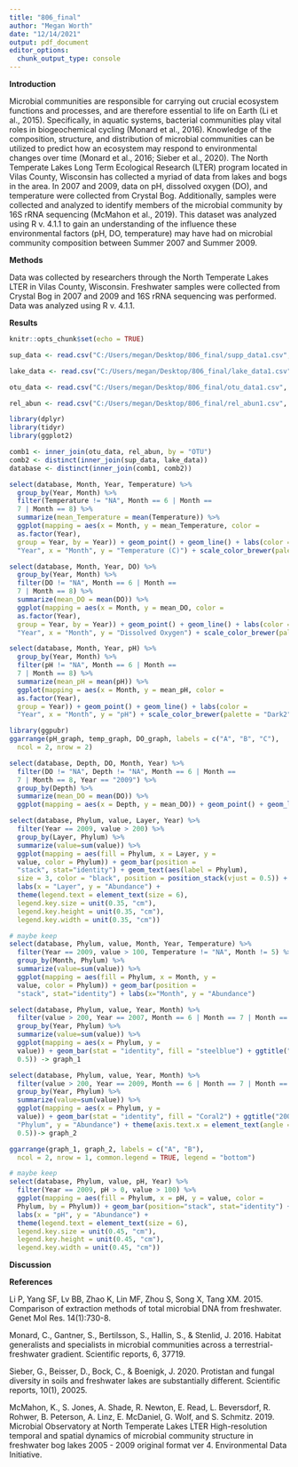 ```yaml
---
title: "806_final"
author: "Megan Worth"
date: "12/14/2021"
output: pdf_document
editor_options: 
  chunk_output_type: console
---
```

**Introduction**
  
  Microbial communities are responsible for carrying out crucial ecosystem functions and processes, and are therefore essential to life on Earth (Li et al., 2015). Specifically, in aquatic systems, bacterial communities play vital roles in biogeochemical cycling (Monard et al., 2016). Knowledge of the composition, structure, and distribution of microbial communities can be utilized to predict how an ecosystem may respond to environmental changes over time (Monard et al., 2016; Sieber et al., 2020).
  The North Temperate Lakes Long Term Ecological Research (LTER) program located in Vilas County, Wisconsin has collected a myriad of data from lakes and bogs in the area. In 2007 and 2009, data on pH, dissolved oxygen (DO), and temperature were collected from Crystal Bog. Additionally, samples were collected and analyzed to identify members of the microbial community by 16S rRNA sequencing (McMahon et al., 2019). This dataset was analyzed using R v. 4.1.1 to gain an understanding of the influence these environmental factors (pH, DO, temperature) may have had on microbial community composition between Summer 2007 and Summer 2009.

**Methods**

  Data was collected by researchers through the North Temperate Lakes LTER in Vilas County, Wisconsin. Freshwater samples were collected from Crystal Bog in 2007 and 2009 and 16S rRNA sequencing was performed. Data was analyzed using R v. 4.1.1. 
  
**Results**



```r
knitr::opts_chunk$set(echo = TRUE)
```

```r

sup_data <- read.csv("C:/Users/megan/Desktop/806_final/supp_data1.csv", stringsAsFactors = TRUE)

lake_data <- read.csv("C:/Users/megan/Desktop/806_final/lake_data1.csv", stringsAsFactors = TRUE)

otu_data <- read.csv("C:/Users/megan/Desktop/806_final/otu_data1.csv", stringsAsFactors = TRUE)

rel_abun <- read.csv("C:/Users/megan/Desktop/806_final/rel_abun1.csv", stringsAsFactors = TRUE)

```

```r
library(dplyr)
library(tidyr)
library(ggplot2)
```

```r

comb1 <- inner_join(otu_data, rel_abun, by = "OTU")
comb2 <- distinct(inner_join(sup_data, lake_data))
database <- distinct(inner_join(comb1, comb2))


```

```r

select(database, Month, Year, Temperature) %>%
  group_by(Year, Month) %>%
  filter(Temperature != "NA", Month == 6 | Month ==
  7 | Month == 8) %>%
  summarize(mean_Temperature = mean(Temperature)) %>%
  ggplot(mapping = aes(x = Month, y = mean_Temperature, color =
  as.factor(Year),
  group = Year, by = Year)) + geom_point() + geom_line() + labs(color = 
  "Year", x = "Month", y = "Temperature (C)") + scale_color_brewer(palette = "Dark2") + scale_x_continuous(breaks=c(6, 7, 8)) -> temp_graph

```

```r

select(database, Month, Year, DO) %>%
  group_by(Year, Month) %>%
  filter(DO != "NA", Month == 6 | Month ==
  7 | Month == 8) %>%
  summarize(mean_DO = mean(DO)) %>%
  ggplot(mapping = aes(x = Month, y = mean_DO, color =
  as.factor(Year),
  group = Year, by = Year)) + geom_point() + geom_line() + labs(color = 
  "Year", x = "Month", y = "Dissolved Oxygen") + scale_color_brewer(palette = "Dark2") + scale_x_continuous(breaks=c(6, 7, 8)) -> DO_graph

```

```r

select(database, Month, Year, pH) %>%
  group_by(Year, Month) %>%
  filter(pH != "NA", Month == 6 | Month ==
  7 | Month == 8) %>%
  summarize(mean_pH = mean(pH)) %>%
  ggplot(mapping = aes(x = Month, y = mean_pH, color =
  as.factor(Year),
  group = Year)) + geom_point() + geom_line() + labs(color = 
  "Year", x = "Month", y = "pH") + scale_color_brewer(palette = "Dark2") + scale_x_continuous(breaks=c(6, 7, 8)) -> pH_graph

```

```r
library(ggpubr)
ggarrange(pH_graph, temp_graph, DO_graph, labels = c("A", "B", "C"),
  ncol = 2, nrow = 2)

```

```r

select(database, Depth, DO, Month, Year) %>%
  filter(DO != "NA", Depth != "NA", Month == 6 | Month ==
  7 | Month == 8, Year == "2009") %>%
  group_by(Depth) %>%
  summarize(mean_DO = mean(DO)) %>%
  ggplot(mapping = aes(x = Depth, y = mean_DO)) + geom_point() + geom_line() + labs(x = "Depth", y = "Dissolved Oxygen")

```

```r

select(database, Phylum, value, Layer, Year) %>%
  filter(Year == 2009, value > 200) %>%
  group_by(Layer, Phylum) %>%
  summarize(value=sum(value)) %>%
  ggplot(mapping = aes(fill = Phylum, x = Layer, y =
  value, color = Phylum)) + geom_bar(position = 
  "stack", stat="identity") + geom_text(aes(label = Phylum),
  size = 3, color = "black", position = position_stack(vjust = 0.5)) +
  labs(x = "Layer", y = "Abundance") +
  theme(legend.text = element_text(size = 6), 
  legend.key.size = unit(0.35, "cm"), 
  legend.key.height = unit(0.35, "cm"),  
  legend.key.width = unit(0.35, "cm")) 

```

```r
# maybe keep
select(database, Phylum, value, Month, Year, Temperature) %>%
  filter(Year == 2009, value > 100, Temperature != "NA", Month != 5) %>%
  group_by(Month, Phylum) %>%
  summarize(value=sum(value)) %>%
  ggplot(mapping = aes(fill = Phylum, x = Month, y =
  value, color = Phylum)) + geom_bar(position = 
  "stack", stat="identity") + labs(x="Month", y = "Abundance") 

```

```r

select(database, Phylum, value, Year, Month) %>%
  filter(value > 200, Year == 2007, Month == 6 | Month == 7 | Month == 8) %>%
  group_by(Year, Phylum) %>%
  summarize(value=sum(value)) %>%
  ggplot(mapping = aes(x = Phylum, y = 
  value)) + geom_bar(stat = "identity", fill = "steelblue") + ggtitle("2007") + labs(x = "Phylum", y = "Abundance") + theme(axis.text.x = element_text(angle = 90, vjust =
  0.5)) -> graph_1

```

```r

select(database, Phylum, value, Year, Month) %>%
  filter(value > 200, Year == 2009, Month == 6 | Month == 7 | Month == 8) %>%
  group_by(Year, Phylum) %>%
  summarize(value=sum(value)) %>%
  ggplot(mapping = aes(x = Phylum, y = 
  value)) + geom_bar(stat = "identity", fill = "Coral2") + ggtitle("2009") + labs(x =
  "Phylum", y = "Abundance") + theme(axis.text.x = element_text(angle = 90, vjust =
  0.5))-> graph_2
```

```r

ggarrange(graph_1, graph_2, labels = c("A", "B"),
  ncol = 2, nrow = 1, common.legend = TRUE, legend = "bottom")

```

```r
# maybe keep
select(database, Phylum, value, pH, Year) %>%
  filter(Year == 2009, pH > 0, value > 100) %>% 
  ggplot(mapping = aes(fill = Phylum, x = pH, y = value, color =
  Phylum, by = Phylum)) + geom_bar(position="stack", stat="identity") +
  labs(x = "pH", y = "Abundance") +
  theme(legend.text = element_text(size = 6), 
  legend.key.size = unit(0.45, "cm"), 
  legend.key.height = unit(0.45, "cm"),  
  legend.key.width = unit(0.45, "cm"))

```

**Discussion**



**References**

Li P, Yang SF, Lv BB, Zhao K, Lin MF, Zhou S, Song X, Tang XM. 2015. Comparison of extraction methods of total microbial DNA from freshwater. Genet Mol Res. 14(1):730-8.

Monard, C., Gantner, S., Bertilsson, S., Hallin, S., & Stenlid, J. 2016. Habitat generalists and specialists in microbial communities across a terrestrial-freshwater gradient. Scientific reports, 6, 37719.

Sieber, G., Beisser, D., Bock, C., & Boenigk, J. 2020. Protistan and fungal diversity in soils and freshwater lakes are substantially different. Scientific reports, 10(1), 20025.

McMahon, K., S. Jones, A. Shade, R. Newton, E. Read, L. Beversdorf, R. Rohwer, B. Peterson, A. Linz, E. McDaniel, 	G. 	Wolf, and S. Schmitz. 2019. Microbial Observatory at North Temperate Lakes LTER High-resolution temporal and 	spatial dynamics of microbial community structure in freshwater bog lakes 2005 - 2009 original format ver 4. 	Environmental Data Initiative.
